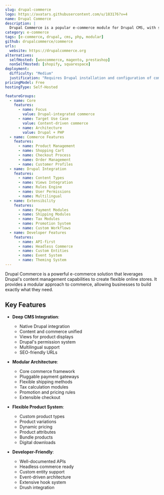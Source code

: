 ```yaml
---
slug: drupal-commerce
logo: https://avatars.githubusercontent.com/u/183176?v=4
name: Drupal Commerce
description: |
  Drupal Commerce is a popular e-commerce module for Drupal CMS, with support for dozens of payment, shipping, and shopping related modules, providing a flexible commerce solution.
category: e-commerce
tags: [e-commerce, drupal, cms, php, modular]
github: drupalcommerce/commerce
urls:
  website: https://drupalcommerce.org
alternatives:
  selfHosted: [woocommerce, magento, prestashop]
  nonSelfHosted: [shopify, squarespace]
deployment:
  difficulty: "Medium"
  justification: "Requires Drupal installation and configuration of commerce modules."
pricingModel: Free
hostingType: Self-Hosted

featureGroups:
  - name: Core
    features:
      - name: Focus
        value: Drupal-integrated commerce
      - name: Target Use Case
        value: Content-driven commerce
      - name: Architecture
        value: Drupal + PHP
  - name: Commerce Features
    features:
      - name: Product Management
      - name: Shopping Cart
      - name: Checkout Process
      - name: Order Management
      - name: Customer Profiles
  - name: Drupal Integration
    features:
      - name: Content Types
      - name: Views Integration
      - name: Rules Engine
      - name: User Permissions
      - name: Multilingual
  - name: Extensibility
    features:
      - name: Payment Modules
      - name: Shipping Modules
      - name: Tax Modules
      - name: Promotion System
      - name: Custom Workflows
  - name: Developer Features
    features:
      - name: API-first
      - name: Headless Commerce
      - name: Custom Entities
      - name: Event System
      - name: Theming System
---
```


Drupal Commerce is a powerful e-commerce solution that leverages Drupal's content management capabilities to create flexible online stores. It provides a modular approach to commerce, allowing businesses to build exactly what they need.

## Key Features

- **Deep CMS Integration**:

  - Native Drupal integration
  - Content and commerce unified
  - Views for product displays
  - Drupal's permission system
  - Multilingual support
  - SEO-friendly URLs

- **Modular Architecture**:

  - Core commerce framework
  - Pluggable payment gateways
  - Flexible shipping methods
  - Tax calculation modules
  - Promotion and pricing rules
  - Extensible checkout

- **Flexible Product System**:

  - Custom product types
  - Product variations
  - Dynamic pricing
  - Product attributes
  - Bundle products
  - Digital downloads

- **Developer-Friendly**:
  - Well-documented APIs
  - Headless commerce ready
  - Custom entity support
  - Event-driven architecture
  - Extensive hook system
  - Drush integration
